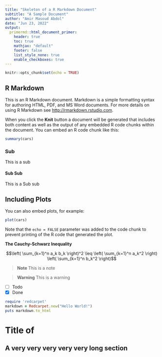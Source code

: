 ```yaml
---
title: "Skeleton of a R Markdown Document"
subtitle: "A Sample Document"
author: "Amir Masoud Abdol"
date: "Jun 23, 2022"
output: 
  primermd::html_document_primer:
    header: true
    toc: true
    mathjax: "default"
    footer: false
    list_style_none: true
    enable_checkboxes: true
---
```


```r
knitr::opts_chunk$set(echo = TRUE)
```

## R Markdown

This is an R Markdown document. Markdown is a simple formatting syntax for authoring HTML, PDF, and MS Word documents. For more details on using R Markdown see <http://rmarkdown.rstudio.com>.

When you click the **Knit** button a document will be generated that includes both content as well as the output of any embedded R code chunks within the document. You can embed an R code chunk like this:

```r
summary(cars)
```

### Sub

This is a sub

#### Sub Sub

This is a Sub sub

## Including Plots

You can also embed plots, for example:

```r
plot(cars)
```

Note that the `echo = FALSE` parameter was added to the code chunk to prevent printing of the R code that generated the plot.


**The Cauchy-Schwarz Inequality**

$$\left( \sum_{k=1}^n a_k b_k \right)^2 \leq \left( \sum_{k=1}^n a_k^2 \right) \left( \sum_{k=1}^n b_k^2 \right)$$


> **Note**
> This is a note

> **Warning**
> This is a warning


- [ ] Todo
- [x] Done

```ruby
require 'redcarpet'
markdown = Redcarpet.new("Hello World!")
puts markdown.to_html
```

# Title of 

## A very very very very very long section

